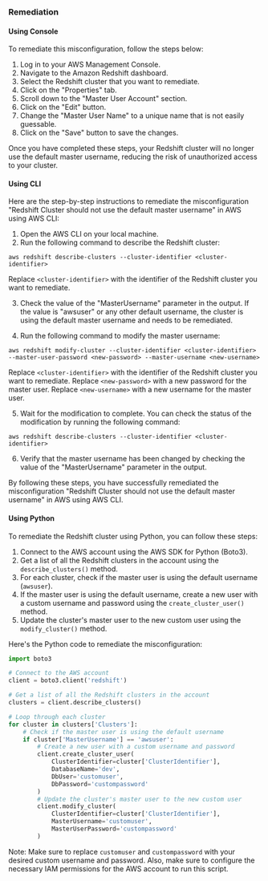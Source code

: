 ### Remediation

#### Using Console

To remediate this misconfiguration, follow the steps below:

1. Log in to your AWS Management Console.
2. Navigate to the Amazon Redshift dashboard.
3. Select the Redshift cluster that you want to remediate.
4. Click on the "Properties" tab.
5. Scroll down to the "Master User Account" section.
6. Click on the "Edit" button.
7. Change the "Master User Name" to a unique name that is not easily guessable.
8. Click on the "Save" button to save the changes.

Once you have completed these steps, your Redshift cluster will no longer use the default master username, reducing the risk of unauthorized access to your cluster.

#### Using CLI

Here are the step-by-step instructions to remediate the misconfiguration "Redshift Cluster should not use the default master username" in AWS using AWS CLI:

1. Open the AWS CLI on your local machine.
2. Run the following command to describe the Redshift cluster:

```
aws redshift describe-clusters --cluster-identifier <cluster-identifier>
```

Replace `<cluster-identifier>` with the identifier of the Redshift cluster you want to remediate.

3. Check the value of the "MasterUsername" parameter in the output. If the value is "awsuser" or any other default username, the cluster is using the default master username and needs to be remediated.

4. Run the following command to modify the master username:

```
aws redshift modify-cluster --cluster-identifier <cluster-identifier> --master-user-password <new-password> --master-username <new-username>
```

Replace `<cluster-identifier>` with the identifier of the Redshift cluster you want to remediate. Replace `<new-password>` with a new password for the master user. Replace `<new-username>` with a new username for the master user.

5. Wait for the modification to complete. You can check the status of the modification by running the following command:

```
aws redshift describe-clusters --cluster-identifier <cluster-identifier>
```

6. Verify that the master username has been changed by checking the value of the "MasterUsername" parameter in the output.

By following these steps, you have successfully remediated the misconfiguration "Redshift Cluster should not use the default master username" in AWS using AWS CLI.

#### Using Python

To remediate the Redshift cluster using Python, you can follow these steps:

1. Connect to the AWS account using the AWS SDK for Python (Boto3).
2. Get a list of all the Redshift clusters in the account using the `describe_clusters()` method.
3. For each cluster, check if the master user is using the default username (`awsuser`).
4. If the master user is using the default username, create a new user with a custom username and password using the `create_cluster_user()` method.
5. Update the cluster's master user to the new custom user using the `modify_cluster()` method.

Here's the Python code to remediate the misconfiguration:

```python
import boto3

# Connect to the AWS account
client = boto3.client('redshift')

# Get a list of all the Redshift clusters in the account
clusters = client.describe_clusters()

# Loop through each cluster
for cluster in clusters['Clusters']:
    # Check if the master user is using the default username
    if cluster['MasterUsername'] == 'awsuser':
        # Create a new user with a custom username and password
        client.create_cluster_user(
            ClusterIdentifier=cluster['ClusterIdentifier'],
            DatabaseName='dev',
            DbUser='customuser',
            DbPassword='custompassword'
        )
        # Update the cluster's master user to the new custom user
        client.modify_cluster(
            ClusterIdentifier=cluster['ClusterIdentifier'],
            MasterUsername='customuser',
            MasterUserPassword='custompassword'
        )
```

Note: Make sure to replace `customuser` and `custompassword` with your desired custom username and password. Also, make sure to configure the necessary IAM permissions for the AWS account to run this script.

